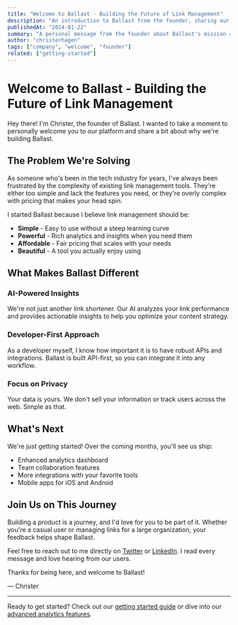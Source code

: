 ```yaml
---
title: "Welcome to Ballast - Building the Future of Link Management"
description: "An introduction to Ballast from the founder, sharing our vision and what makes us different."
publishedAt: "2024-01-22"
summary: "A personal message from the founder about Ballast's mission and what we're building."
author: "christerhagen"
tags: ["company", "welcome", "founder"]
related: ["getting-started"]
---
```


# Welcome to Ballast - Building the Future of Link Management

Hey there! I'm Christer, the founder of Ballast. I wanted to take a moment to personally welcome you to our platform and share a bit about why we're building Ballast.

## The Problem We're Solving

As someone who's been in the tech industry for years, I've always been frustrated by the complexity of existing link management tools. They're either too simple and lack the features you need, or they're overly complex with pricing that makes your head spin.

I started Ballast because I believe link management should be:

- **Simple** - Easy to use without a steep learning curve
- **Powerful** - Rich analytics and insights when you need them  
- **Affordable** - Fair pricing that scales with your needs
- **Beautiful** - A tool you actually enjoy using

## What Makes Ballast Different

### AI-Powered Insights

We're not just another link shortener. Our AI analyzes your link performance and provides actionable insights to help you optimize your content strategy.

### Developer-First Approach

As a developer myself, I know how important it is to have robust APIs and integrations. Ballast is built API-first, so you can integrate it into any workflow.

### Focus on Privacy

Your data is yours. We don't sell your information or track users across the web. Simple as that.

## What's Next

We're just getting started! Over the coming months, you'll see us ship:

- Enhanced analytics dashboard
- Team collaboration features  
- More integrations with your favorite tools
- Mobile apps for iOS and Android

## Join Us on This Journey

Building a product is a journey, and I'd love for you to be part of it. Whether you're a casual user or managing links for a large organization, your feedback helps shape Ballast.

Feel free to reach out to me directly on [Twitter](https://twitter.com/christerhagen) or [LinkedIn](https://linkedin.com/in/christerhagen). I read every message and love hearing from our users.

Thanks for being here, and welcome to Ballast!

— Christer

---

Ready to get started? Check out our [getting started guide](/blog/getting-started) or dive into our [advanced analytics features](/blog/advanced-analytics). 